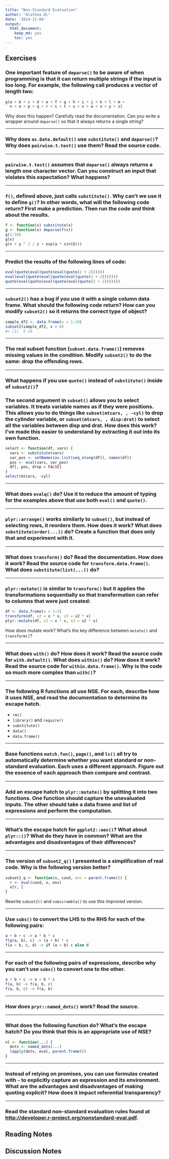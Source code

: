 ```yaml
---
title: "Non-Standard Evaluation"
author: "Alathea DL"
date: '2014-11-04'
output:
  html_document:
    keep_md: yes
    toc: yes
---
```


## Exercises

### One important feature of `deparse()` to be aware of when programming is that it can return multiple strings if the input is too long. For example, the following call produces a vector of length two:

```r
g(a + b + c + d + e + f + g + h + i + j + k + l + m +
  n + o + p + q + r + s + t + u + v + w + x + y + z)
```

Why does this happen? Carefully read the documentation. Can you write a wrapper around `deparse()` so that it always returns a single string?

***

### Why does `as.Date.default()` use `substitute()` and `deparse()`? Why does `pairwise.t.test()` use them? Read the source code.

***

### `pairwise.t.test()` assumes that `deparse()` always returns a length one character vector. Can you construct an input that violates this expectation? What happens?

***

### `f()`, defined above, just calls `substitute()`. Why can’t we use it to define `g()`? In other words, what will the following code return? First make a prediction. Then run the code and think about the results.

```r
f <- function(x) substitute(x)
g <- function(x) deparse(f(x))
g(1:10)
g(x)
g(x + y ^ 2 / z + exp(a * sin(b)))
```

***

### Predict the results of the following lines of code:

```r
eval(quote(eval(quote(eval(quote(2 + 2))))))
eval(eval(quote(eval(quote(eval(quote(2 + 2)))))))
quote(eval(quote(eval(quote(eval(quote(2 + 2)))))))
```

***

### `subset2()` has a bug if you use it with a single column data frame. What should the following code return? How can you modify `subset2()` so it returns the correct type of object?

```r
sample_df2 <- data.frame(x = 1:10)
subset2(sample_df2, x > 8)
#> [1]  9 10
```

***

### The real subset function (`subset.data.frame()`) removes missing values in the condition. Modify `subset2()` to do the same: drop the offending rows.

***

### What happens if you use `quote()` instead of `substitute()` inside of `subset2()`?

### The second argument in `subset()` allows you to select variables. It treats variable names as if they were positions. This allows you to do things like `subset(mtcars, , -cyl)` to drop the cylinder variable, or `subset(mtcars, , disp:drat)` to select all the variables between disp and drat. How does this work? I’ve made this easier to understand by extracting it out into its own function.

```r
select <- function(df, vars) {
  vars <- substitute(vars)
  var_pos <- setNames(as.list(seq_along(df)), names(df))
  pos <- eval(vars, var_pos)
  df[, pos, drop = FALSE]
}
select(mtcars, -cyl)
```

***

### What does `evalq()` do? Use it to reduce the amount of typing for the examples above that use both `eval()` and `quote()`.

***

### `plyr::arrange()` works similarly to `subset()`, but instead of selecting rows, it reorders them. How does it work? What does `substitute(order(...))` do? Create a function that does only that and experiment with it.

***

### What does `transform()` do? Read the documentation. How does it work? Read the source code for `transform.data.frame()`. What does `substitute(list(...))` do?

***

### `plyr::mutate()` is similar to `transform()` but it applies the transformations sequentially so that transformation can refer to columns that were just created:

```r
df <- data.frame(x = 1:5)
transform(df, x2 = x * x, x3 = x2 * x)
plyr::mutate(df, x2 = x * x, x3 = x2 * x)
```

How does mutate work? What’s the key difference between `mutate()` and `transform()`?

***

### What does `with()` do? How does it work? Read the source code for `with.default()`. What does `within()` do? How does it work? Read the source code for `within.data.frame()`. Why is the code so much more complex than `with()`?

***

### The following R functions all use NSE. For each, describe how it uses NSE, and read the documentation to determine its escape hatch.
        
* `rm()`
* `library()` and `require()`
* `substitute()`
* `data()`
* `data.frame()`

***

### Base functions `match.fun()`, `page()`, and `ls()` all try to automatically determine whether you want standard or non-standard evaluation. Each uses a different approach. Figure out the essence of each approach then compare and contrast.

***

### Add an escape hatch to `plyr::mutate()` by splitting it into two functions. One function should capture the unevaluated inputs. The other should take a data frame and list of expressions and perform the computation.

***

### What’s the escape hatch for `ggplot2::aes()`? What about `plyr::()`? What do they have in common? What are the advantages and disadvantages of their differences?

***

### The version of `subset2_q()` I presented is a simplification of real code. Why is the following version better?

```r
subset2_q <- function(x, cond, env = parent.frame()) {
  r <- eval(cond, x, env)
  x[r, ]
}
```

Rewrite `subset2()` and `subscramble()` to use this improved version.

***

### Use `subs()` to convert the LHS to the RHS for each of the following pairs:

```r
a + b + c -> a * b * c
f(g(a, b), c) -> (a + b) * c
f(a < b, c, d) -> if (a < b) c else d
```

***

### For each of the following pairs of expressions, describe why you can’t use `subs()` to convert one to the other.

```r
a + b + c -> a + b * c
f(a, b) -> f(a, b, c)
f(a, b, c) -> f(a, b)
```

***

### How does `pryr::named_dots()` work? Read the source.

***

### What does the following function do? What’s the escape hatch? Do you think that this is an appropriate use of NSE?

```r
nl <- function(...) {
  dots <- named_dots(...)
  lapply(dots, eval, parent.frame())
}
```

***

### Instead of relying on promises, you can use formulas created with `~` to explicitly capture an expression and its environment. What are the advantages and disadvantages of making quoting explicit? How does it impact referential transparency?

***

### Read the standard non-standard evaluation rules found at [http://developer.r-project.org/nonstandard-eval.pdf](http://developer.r-project.org/nonstandard-eval.pdf).


## Reading Notes

## Discussion Notes